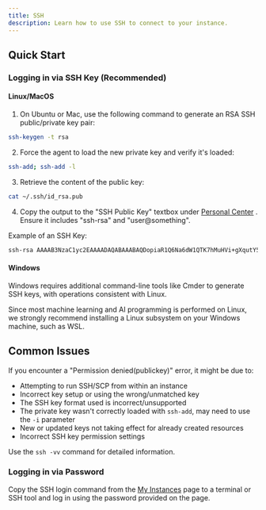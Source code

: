 ```yaml
---
title: SSH
description: Learn how to use SSH to connect to your instance.
---
```


## Quick Start
### Logging in via SSH Key (Recommended)
#### Linux/MacOS 
1. On Ubuntu or Mac, use the following command to generate an RSA SSH public/private key pair:


```bash
ssh-keygen -t rsa
``` 

2. Force the agent to load the new private key and verify it's loaded:


```bash
ssh-add; ssh-add -l
``` 

3. Retrieve the content of the public key:


```bash
cat ~/.ssh/id_rsa.pub
``` 


4. Copy the output to the "SSH Public Key" textbox under [Personal Center]() . Ensure it includes "ssh-rsa" and "user@something".

Example of an SSH Key:


```bash
ssh-rsa AAAAB3NzaC1yc2EAAAADAQABAAABAQDopiaR1Q6Na6dW1QTK7hMuHVi+gXqutY5pUvrWCgeyjcBtBLHejxDQjdNt+qWQRORK/fZzrmyA8/ghani0rZlGPN3bYw1RXFHitt+bD1jVgtJzOmjMQdpMVALnZASQMoQQcCqVJ8PG5Xc08TciACS7S/Ltz3VdZfIq1tih969GCzCe3sctSFBuTwqUDnyrQ6iqSBhPSfQS7nCC/CwzMi3rDg0JzW2NHzIBsbvy0gdXy1ZtC4kkCr7/lUWAgZLk52v3s2CTXCg6QXnhWx+Q/dHOJVAEEucY4o8bo4rF4Bj+ifgEHFtUEfoK9+yj3OLbWfpIxyzhHK+nNXz3UaOMSC8D ultra@ppio
```


#### Windows

Windows requires additional command-line tools like Cmder to generate SSH keys, with operations consistent with Linux.

Since most machine learning and AI programming is performed on Linux, we strongly recommend installing a Linux subsystem on your Windows machine, such as WSL.
## Common Issues

If you encounter a "Permission denied(publickey)" error, it might be due to:
- Attempting to run SSH/SCP from within an instance
- Incorrect key setup or using the wrong/unmatched key
- The SSH key format used is incorrect/unsupported 
- The private key wasn't correctly loaded with `ssh-add`, may need to use the `-i` parameter
- New or updated keys not taking effect for already created resources
- Incorrect SSH key permission settings

Use the `ssh -vv` command for detailed information.
### Logging in via Password

Copy the SSH login command from the [My Instances]()  page to a terminal or SSH tool and log in using the password provided on the page.
